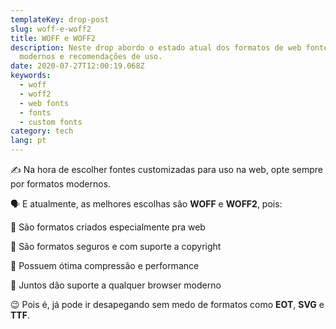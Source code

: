 ```yaml
---
templateKey: drop-post
slug: woff-e-woff2
title: WOFF e WOFF2
description: Neste drop abordo o estado atual dos formatos de web fontes
  modernos e recomendações de uso.
date: 2020-07-27T12:00:19.068Z
keywords:
  - woff
  - woff2
  - web fonts
  - fonts
  - custom fonts
category: tech
lang: pt
---
```


<Drop>

✍️ Na hora de escolher fontes customizadas para uso na web, opte sempre por formatos modernos.

🗣 E atualmente, as melhores escolhas são **WOFF** e **WOFF2**, pois:

🎨 São formatos criados especialmente pra web

🎨 São formatos seguros e com suporte a copyright

🎨 Possuem ótima compressão e performance

🎨 Juntos dão suporte a qualquer browser moderno

😉 Pois é, já pode ir desapegando sem medo de formatos como **EOT**, **SVG** e **TTF**.

</Drop>